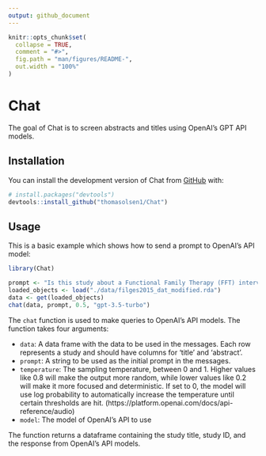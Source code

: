 ```yaml
---
output: github_document
---
```


<!-- README.md is generated from README.Rmd. Please edit that file -->

```r
knitr::opts_chunk$set(
  collapse = TRUE,
  comment = "#>",
  fig.path = "man/figures/README-",
  out.width = "100%"
)
```

# Chat

<!-- badges: start -->
<!-- badges: end -->

The goal of Chat is to screen abstracts and titles using OpenAI's GPT API models.

## Installation

You can install the development version of Chat from [GitHub](https://github.com/) with:

``` r
# install.packages("devtools")
devtools::install_github("thomasolsen1/Chat")
```

## Usage

This is a basic example which shows how to send a prompt to OpenAI's API model:
```r
library(Chat)

prompt <- "Is this study about a Functional Family Therapy (FFT) intervention?"
loaded_objects <- load("./data/filges2015_dat_modified.rda")
data <- get(loaded_objects)
chat(data, prompt, 0.5, "gpt-3.5-turbo")
```

The `chat` function is used to make queries to OpenAI's API models. The function takes four arguments:

- `data`: A data frame with the data to be used in the messages. Each row represents a study and should have columns for 'title' and 'abstract'.
- `prompt`: A string to be used as the initial prompt in the messages.
- `temperature`: The sampling temperature, between 0 and 1. Higher values like 0.8 will make the output more random, while lower values like 0.2 will make it more focused and deterministic. If set to 0, the model will use log probability to automatically increase the temperature until certain thresholds are hit. (https://platform.openai.com/docs/api-reference/audio)
- `model`: The model of OpenAI's API to use

The function returns a dataframe containing the study title, study ID, and the response from OpenAI's API models.